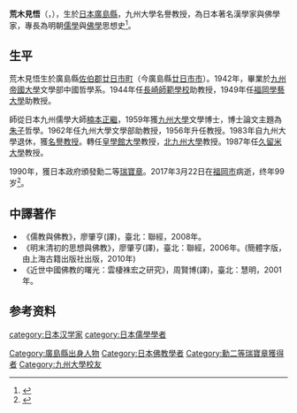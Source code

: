 {{Infobox person
| 姓名     = 荒木見悟
| 图像     = 
| 出生日期 = 1917年5月21日
| 出生地点 = 廣島縣[[佐伯郡|佐伯郡]][[廿日市市|廿日市町]]
| 逝世日期 = {{death date and age|2017|3|22|1917|5|21}}
| 逝世地点 = 福岡縣[[福岡市|福岡市]]
| 国籍     = {{JPN}}
| 母校     = [[九州帝國大學|九州帝國大學]]
| 职业     = [[汉学家|汉学家]]
| 奖项     = [[瑞宝章|勋二等瑞宝章]]
}}
'''荒木見悟'''（{{jpn|j=荒木 見悟|hg=あらき けんご|rm=Araki Kengo}}，{{bd|1917年|5月21日|2017年|3月22日|catIdx=Araki, Kengo}}），生於[[日本|日本]][[廣島縣|廣島縣]]，九州大學名譽教授，為日本著名漢學家與佛學家，專長為明朝[[儒學|儒學]]與[[佛學|佛學]]思想史<ref>{{cite web |author1=申绪璐 |title=中国哲学的丰富性再现——荒木见悟与中日儒学 |url=https://www.thepaper.cn/newsDetail_forward_4474614 |publisher=澎湃新闻 |date=2019-09-20}}</ref>。
==生平==
荒木見悟生於廣島縣[[佐伯郡|佐伯郡]][[廿日市市|廿日市町]]（今廣島縣[[廿日市市|廿日市市]]）。1942年，畢業於[[九州帝國大學|九州帝國大學]]文學部中國哲學系。1944年任[[長崎師範學校|長崎師範學校]]助教授，1949年任[[福岡學藝大學|福岡學藝大學]]助教授。

師從日本九州儒學大師[[楠本正繼|楠本正繼]]，1959年獲[[九州大學|九州大學]]文學博士，博士論文主題為[[朱子|朱子]]哲學。1962年任九州大學文學部助教授，1956年升任教授。1983年自九州大學退休，獲[[名譽教授|名譽教授]]。轉任[[皇學館大學|皇學館大學]]教授，[[北九州市立大學|北九州大學]]教授。1987年任[[久留米大學|久留米大學]]教授。

1990年，獲日本政府頒發勳二等[[瑞寶章|瑞寶章]]。2017年3月22日在[[福岡市|福岡市]]病逝，终年99岁<ref>{{cite web|url=http://www.shikoku-np.co.jp/bl/news/national/okuyami-detail.aspx?kid=20170322000737|script-title=ja:荒木見悟氏死去／九州大名誉教授|date=2017-03-22|work=四国新闻|accessdate=2020-03-11|archive-date=2019-03-28|archive-url=https://web.archive.org/web/20190328065556/http://www.shikoku-np.co.jp/bl/news/national/okuyami-detail.aspx?kid=20170322000737|dead-url=no}}</ref>。

==中譯著作==

*《儒教與佛教》，廖肇亨(譯)，臺北：聯經，2008年。
*《明末清初的思想與佛教》，廖肇亨(譯)，臺北：聯經，2006年。(簡體字版，由上海古籍出版社出版，2010年)
*《近世中國佛教的曙光：雲棲袾宏之研究》，周賢博(譯)，臺北：慧明，2001年。
==参考资料==
{{reflist}}
{{Authority control}}
{{DEFAULTSORT:Araki, Kengo}}
[[Category:廣島縣出身人物|Category:廣島縣出身人物]]
[[Category:日本佛教學者|Category:日本佛教學者]]
[[category:日本汉学家|category:日本汉学家]]
[[category:日本儒學學者|category:日本儒學學者]]
[[Category:勳二等瑞寶章獲得者|Category:勳二等瑞寶章獲得者]]
[[Category:九州大學校友|Category:九州大學校友]]
{{日本人物小作品}}